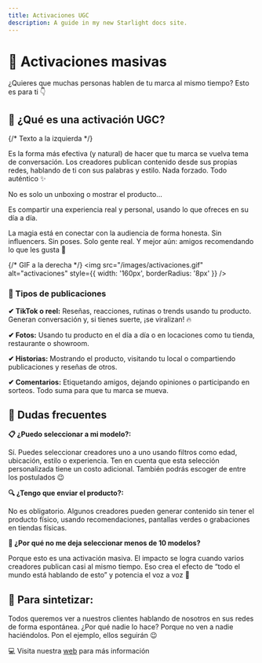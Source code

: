 ```yaml
---
title: Activaciones UGC
description: A guide in my new Starlight docs site.
---
```


# 🤳 Activaciones masivas

¿Quieres que muchas personas hablen de tu marca al mismo tiempo? Esto es para ti 👇

## 🎯 ¿Qué es una activación UGC?

<div style={{ display: 'flex', alignItems: 'flex-start', gap: '24px', marginBottom: '32px' }}>
  {/* Texto a la izquierda */}
  <div style={{ lineHeight: '1.8', maxWidth: '600px' }}>
    <p>Es la forma más efectiva (y natural) de hacer que tu marca se vuelva tema de conversación. Los creadores publican contenido desde sus propias redes, hablando de ti con sus palabras y estilo. Nada forzado. Todo auténtico ✨</p>
    <p>No es solo un unboxing o mostrar el producto...</p>
    <p>Es compartir una experiencia real y personal, usando lo que ofreces en su día a día.</p>
    <p>La magia está en conectar con la audiencia de forma honesta. Sin influencers. Sin poses. Solo gente real. Y mejor aún: amigos recomendando lo que les gusta 💜</p>
  </div>

  {/* GIF a la derecha */}
  <img src="/images/activaciones.gif" alt="activaciones" style={{ width: '160px', borderRadius: '8px' }} />
</div>



### 💬 Tipos de publicaciones

**✔ TikTok o reel:** Reseñas, reacciones, rutinas o trends usando tu producto. Generan conversación y, si tienes suerte, ¡se viralizan! 🔥

**✔ Fotos:** Usando tu producto en el día a día o en locaciones como tu tienda, restaurante o showroom.

**✔ Historias:** Mostrando el producto, visitando tu local o compartiendo publicaciones y reseñas de otros.

**✔ Comentarios:** Etiquetando amigos, dejando opiniones o participando en sorteos. Todo suma para que tu marca se mueva.

## 🤔 Dudas frecuentes

**📋 ¿Puedo seleccionar a mi modelo?:**

Sí. Puedes seleccionar creadores uno a uno usando filtros como edad, ubicación, estilo o experiencia. Ten en cuenta que esta selección personalizada tiene un costo adicional. También podrás escoger de entre los postulados 😉

**🔍 ¿Tengo que enviar el producto?:**

No es obligatorio. Algunos creadores pueden generar contenido sin tener el producto físico, usando recomendaciones, pantallas verdes o grabaciones en tiendas físicas.

**📃 ¿Por qué no me deja seleccionar menos de 10 modelos?**

Porque esto es una activación masiva. El impacto se logra cuando varios creadores publican casi al mismo tiempo. Eso crea el efecto de “todo el mundo está hablando de esto” y potencia el voz a voz 🙌


## 🧵 Para sintetizar:

Todos queremos ver a nuestros clientes hablando de nosotros en sus redes de forma espontánea. ¿Por qué nadie lo hace? Porque no ven a nadie haciéndolos. Pon el ejemplo, ellos seguirán 😉

💻 Visita nuestra [web](https://app.monomo.com.co/empiezatuactivacion) para más información 
